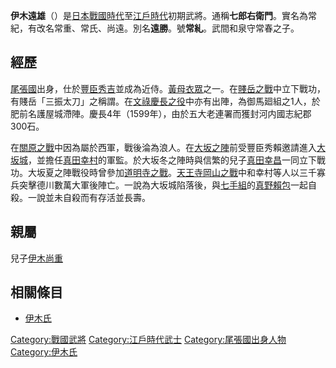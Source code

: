 {{japanese|japanese=伊木 遠雄|kana=いき とおかつ|romaji=Iki Tōkatsu}}
'''伊木遠雄'''（{{bd|1567年||1615年|6月3日|伊木}}）是[[日本戰國時代|日本戰國時代]]至[[江戶時代|江戶時代]]初期武將。通稱'''七郎右衛門'''。實名為常紀，有改名常重、常氏、尚遠。別名'''遠勝'''。號'''常糺'''。武間和泉守常春之子。

== 經歷 ==
[[尾張國|尾張國]]出身，仕於[[豐臣秀吉|豐臣秀吉]]並成為近侍。[[黃母衣眾|黃母衣眾]]之一。在[[賤岳之戰|賤岳之戰]]中立下戰功，有賤岳「三振太刀」之稱謂。在[[文祿慶長之役|文祿慶長之役]]中亦有出陣，為御馬廻組之1人，於肥前名護屋城滯陣。慶長4年（1599年），由於五大老連署而獲封河内國志紀郡300石。

在[[關原之戰|關原之戰]]中因為屬於西軍，戰後淪為浪人。在[[大坂之陣|大坂之陣]]前受豐臣秀賴邀請進入[[大坂城|大坂城]]，並擔任[[真田幸村|真田幸村]]的軍監。於大坂冬之陣時與信繁的兒子[[真田幸昌|真田幸昌]]一同立下戰功。大坂夏之陣戰役時曾參加[[道明寺之戰|道明寺之戰]]。[[天王寺岡山之戰|天王寺岡山之戰]]中和幸村等人以三千寡兵突擊德川數萬大軍後陣亡。一說為大坂城陷落後，與[[七手組|七手組]]的[[真野賴包|真野賴包]]一起自殺。一說並未自殺而有存活並長壽。

== 親屬 ==
兒子[[伊木尚重|伊木尚重]]

== 相關條目 ==
*[[伊木氏|伊木氏]]

{{DEFAULTSORT:Iki Tookatsu}}
[[Category:戰國武將|Category:戰國武將]]
[[Category:江戶時代武士|Category:江戶時代武士]]
[[Category:尾張國出身人物|Category:尾張國出身人物]]
[[Category:伊木氏|Category:伊木氏]]